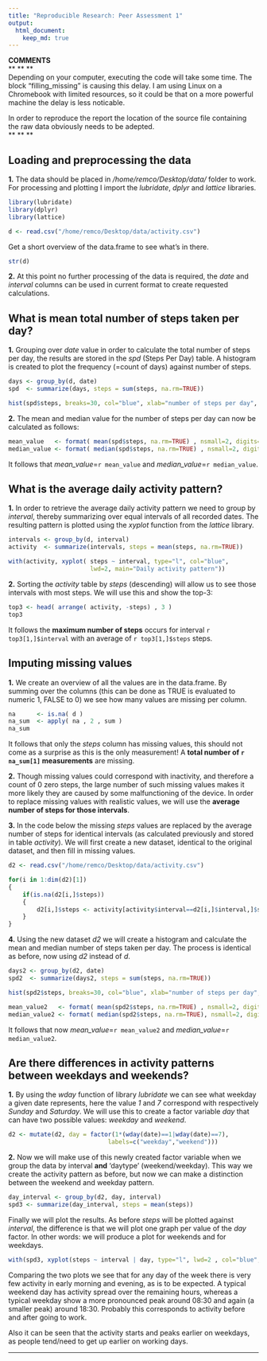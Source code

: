```yaml
---
title: "Reproducible Research: Peer Assessment 1"
output: 
  html_document:
    keep_md: true
---
```



**COMMENTS**     
** ** **   
Depending on your computer, executing the code will take some time. The block "filling_missing" is causing this delay. I am using Linux on a Chromebook with limited resources, so it could be that on a more powerful machine the delay is less noticable.

In order to reproduce the report the location of the source file containing the raw data obviously needs to be adepted.  
** ** **

## Loading and preprocessing the data

**1.** The data should be placed in */home/remco/Desktop/data/* folder to work.
For processing and plotting I import the *lubridate*, *dplyr* and *lattice* libraries. 

```r

library(lubridate)
library(dplyr)
library(lattice)

d <- read.csv("/home/remco/Desktop/data/activity.csv")

```

Get a short overview of the data.frame to see what's in there.

```r
str(d)
```

**2.** At this point no further processing of the data is required, the *date* and *interval* columns can be used in current format to create requested calculations.


## What is mean total number of steps taken per day?

**1.** Grouping over *date* value in order to calculate the total number of steps
per day, the results are stored in the *spd* (Steps Per Day) table. A histogram is created to plot the frequency (=count of days) against number of steps. 


```r

days <- group_by(d, date)
spd  <- summarize(days, steps = sum(steps, na.rm=TRUE))

hist(spd$steps, breaks=30, col="blue", xlab="number of steps per day", main="")
```

**2.** The mean and median value for the number of steps per day can now be calculated as follows:

```r
mean_value   <- format( mean(spd$steps, na.rm=TRUE) , nsmall=2, digits=2 )
median_value <- format( median(spd$steps, na.rm=TRUE) , nsmall=2, digits=2 )
```

It follows that  *mean_value*=`r mean_value` and *median_value*=`r median_value`. 




## What is the average daily activity pattern?

**1.** In order to retrieve the average daily activity pattern we need to group by *interval*, thereby summarizing over equal intervals of all recorded dates. The resulting pattern is plotted using the *xyplot* function from the *lattice* library.

```r

intervals <- group_by(d, interval)
activity  <- summarize(intervals, steps = mean(steps, na.rm=TRUE))

with(activity, xyplot( steps ~ interval, type="l", col="blue", 
                       lwd=2, main="Daily activity pattern"))

```

**2.** Sorting the *activity* table by *steps* (descending) will allow us to see those intervals with most steps. We will use this and show the top-3:

```r

top3 <- head( arrange( activity, -steps) , 3 )
top3
```

It follows the **maximum number of steps** occurs for interval `r top3[1,]$interval` with an average of `r top3[1,]$steps` steps.


## Imputing missing values


**1.** We create an overview of all the <NA> values are in the data.frame. By summing over the columns (this can be done as TRUE is evaluated to numeric 1, FALSE to 0) we see how many values are missing per column.

```r

na      <- is.na( d )
na_sum  <- apply( na , 2 , sum )
na_sum

```

It follows that only the *steps* column has missing values, this should not come as a surprise as this is the only measurement! A **total number of `r na_sum[1]` measurements**
are missing.

**2.** Though missing values could correspond with inactivity, and therefore a count of 0 zero steps, the large number of such missing values makes it more likely they are caused by some malfunctioning of the device. In order to replace missing values with realistic values, we will use the **average number of steps for those intervals**.  

**3.** In the code below the missing *steps* values are replaced by the average number of steps for identical intervals (as calculated previously and stored in table *activity*). We will first create a new dataset, identical to the original dataset, and then fill in missing values. 

```r

d2 <- read.csv("/home/remco/Desktop/data/activity.csv")

for(i in 1:dim(d2)[1])
{
    if(is.na(d2[i,]$steps))
    {
        d2[i,]$steps <- activity[activity$interval==d2[i,]$interval,]$steps
    }
}

```

**4.** Using the new dataset *d2* we will create a histogram and calculate the mean and median number of steps taken per day. The process is identical as before, now using *d2* instead of *d*.


```r

days2 <- group_by(d2, date)
spd2  <- summarize(days2, steps = sum(steps, na.rm=TRUE))

hist(spd2$steps, breaks=30, col="blue", xlab="number of steps per day", main="")

mean_value2   <- format( mean(spd2$steps, na.rm=TRUE) , nsmall=2, digits=2 )
median_value2 <- format( median(spd2$steps, na.rm=TRUE), nsmall=2, digits=2 )
```

It follows that now  *mean_value*=`r mean_value2` and *median_value*=`r median_value2`. 



## Are there differences in activity patterns between weekdays and weekends?


**1.** By using the *wday* function of library *lubridate* we can see what weekday a given date represents, here the value *1* and *7* correspond with respectively *Sunday* and *Saturday*. We will use this to create a factor variable *day* that can have two possible values: *weekday* and *weekend*.


```r

d2 <- mutate(d2, day = factor(1*(wday(date)==1|wday(date)==7), 
                            labels=c("weekday","weekend")))
```

**2.** Now we will make use of this newly created factor variable when we group the data by interval **and** 'daytype' (weekend/weekday). This way we create the activity pattern as before, but now we can make a distinction between the weekend and weekday pattern.

```r
day_interval <- group_by(d2, day, interval)
spd3 <- summarize(day_interval, steps = mean(steps))
```

Finally we will plot the results. As before *steps* will be plotted against *interval*, the difference is that we will plot one graph per value of the *day* factor. In other words: we will produce a plot for weekends and for weekdays.

```r
with(spd3, xyplot(steps ~ interval | day, type="l", lwd=2 , col="blue",layout=c(1,2)))
```

Comparing the two plots we see that for any day of the week there is very few activity in early morning and evening, as is to be expected. A typical weekend day has activity spread over the remaining hours, whereas a typical weekday show a more pronounced peak around 08:30 and again (a smaller peak) around 18:30. Probably this corresponds to activity before and after going to work.

Also it can be seen that the activity starts and peaks earlier on weekdays, as people tend/need to get up earlier on working days.



















------------